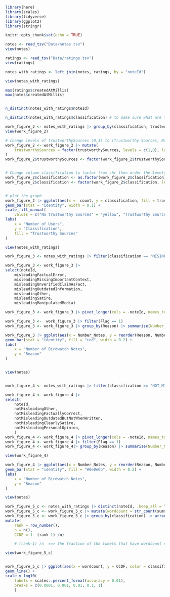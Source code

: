 ```r
library(here)
library(scales)
library(tidyverse)
library(ggplot2)
library(stringr)

knitr::opts_chunk$set(echo = TRUE)
```


```r
notes <- read_tsv("Data/notes.tsv")
view(notes)

ratings <- read_tsv("Data/ratings.tsv")
view(ratings)

notes_with_ratings <- left_join(notes, ratings, by = "noteId") 

view(notes_with_ratings)

max(ratings$createdAtMillis)
max(notes$createdAtMillis)


n_distinct(notes_with_ratings$noteId)

```

```r
n_distinct(notes_with_ratings$classification) # to make sure what are the possible options for this column 

work_figure_2 <- notes_with_ratings |> group_by(classification, trustworthySources) |> summarise(count = n_distinct(noteId))
view(work_figure_2)

# change levels of trustworthySources (0,1) to (Trustworthy Sources, No trustworthy Sources) then order the levels for the graph 
work_figure_2 <- work_figure_2 |> mutate(
    trustworthySources = factor(trustworthySources, levels = c(1,0), labels =  c("Trustworthy Sources" , "No trustworthy Sources"))
) 
work_figure_2$trustworthySources <- factor(work_figure_2$trustworthySources, levels = c("No trustworthy Sources", "Trustworthy Sources"))


# Change column classification to factor from chr then order the levels for the graph
work_figure_2$classification <- as.factor(work_figure_2$classification)
work_figure_2$classification <- factor(work_figure_2$classification, levels = c("NOT_MISLEADING", "MISINFORMED_OR_POTENTIALLY_MISLEADING"))


# plot the graph 
work_figure_2 |> ggplot(aes(x =  count, y = classification, fill = trustworthySources)) +
geom_bar(stat = "identity", width = 0.1) + 
scale_fill_manual(
    values = c("No trustworthy Sources" = "yellow", "Trustworthy Sources" = "#4141db")) + 
labs(
    x = "Number of Users", 
    y = "Classification", 
    fill = "Trustworthy Sources"
)
```


```r

view(notes_with_ratings)

work_figure_3 <- notes_with_ratings |> filter(classification == "MISINFORMED_OR_POTENTIALLY_MISLEADING")

work_figure_3 <- work_figure_3 |> 
select(noteId, 
    misleadingFactualError, 
    misleadingMissingImportantContext,
    misleadingUnverifiedClaimAsFact, 
    misleadingOutdatedInformation, 
    misleadingOther, 
    misleadingSatire, 
    misleadingManipulatedMedia) 

work_figure_3 <- work_figure_3 |> pivot_longer(cols = -noteId, names_to = "Reason", values_to = "Flag")

work_figure_3 <-  work_figure_3 |> filter(Flag == 1)
work_figure_3 <- work_figure_3 |> group_by(Reason) |> summarise(Number_Notes = n_distinct(noteId))

work_figure_3 |> ggplot(aes(x = Number_Notes, y = reorder(Reason, Number_Notes))) +
geom_bar(stat = "identity", fill = "red", width = 0.2) + 
labs(
    x = "Number of Birdwatch Notes", 
    y = "Reason"
)



```


```r

view(notes)


work_figure_4 <- notes_with_ratings |> filter(classification == "NOT_MISLEADING")

work_figure_4 <- work_figure_4 |> 
select(
    noteId,
    notMisleadingOther, 
    notMisleadingFactuallyCorrect, 
    notMisleadingOutdatedButNotWhenWritten, 
    notMisleadingClearlySatire, 
    notMisleadingPersonalOpinion, 
    )
work_figure_4 <- work_figure_4 |> pivot_longer(cols = -noteId, names_to = "Reason", values_to = "Flag")
work_figure_4 <- work_figure_4 |> filter(Flag == 1)
work_figure_4 <- work_figure_4|> group_by(Reason) |> summarise(Number_Notes = n_distinct(noteId))

view(work_figure_4)

work_figure_4 |> ggplot(aes(x = Number_Notes, y = reorder(Reason, Number_Notes))) +
geom_bar(stat = "identity", fill = "#0e0e6b", width = 0.2) + 
labs(
    x = "Number of Birdwatch Notes", 
    y = "Reason"
)

```

```r
view(notes)

work_figure_5_c <- notes_with_ratings |> distinct(noteId, .keep_all = TRUE)
work_figure_5_c <- work_figure_5_c |> mutate(wordcount = str_count(summary, boundary("word")))
work_figure_5_c <- work_figure_5_c |> group_by(classification) |> arrange(wordcount) |> 
mutate(
    rank = row_number(), 
    n = n(), 
    CCDF = 1- (rank-1) /n)

    # (rank-1) /n  ==> the fraction of the tweets that have wordcount smaller than the current 

view(work_figure_5_c)


work_figure_5_c |> ggplot(aes(x = wordcount, y = CCDF, color = classification)) + 
geom_line() + 
scale_y_log10(
    labels = scales::percent_format(accuracy = 0.01), 
    breaks = c(0.0001, 0.001, 0.01, 0.1, 1)
    )
```





